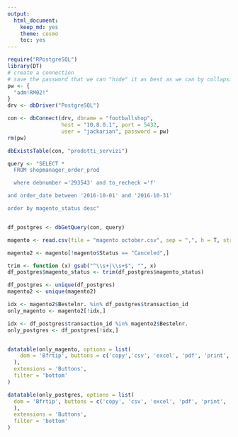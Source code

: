 ```yaml
---
output: 
  html_document: 
    keep_md: yes
    theme: cosmo
    toc: yes
---
```

```r
require("RPostgreSQL")
library(DT)
# create a connection
# save the password that we can "hide" it as best as we can by collapsing it
pw <- {
  "adm!RM02!"
}
drv <- dbDriver("PostgreSQL")

con <- dbConnect(drv, dbname = "footballshop",
                 host = "10.8.0.1", port = 5432,
                 user = "jackarian", password = pw)
rm(pw)

dbExistsTable(con, "prodotti_servizi")

```

```r
query <- "SELECT *
  FROM shopmanager_order_prod 

  where debnumber ='293543' and to_recheck ='f'

and order_date between '2016-10-01' and '2016-10-31'

order by magento_status desc"


df_postgres <- dbGetQuery(con, query)
```


```r
magento <- read.csv(file = "magento october.csv", sep = ",", h = T, stringsAsFactors = F)

magento2 <- magento[!magento$Status == "Canceled",]

trim <- function (x) gsub("^\\s+|\\s+$", "", x)
df_postgres$magento_status <- trim(df_postgres$magento_status)

df_postgres <- unique(df_postgres)
magento2 <- unique(magento2)

idx <- magento2$Bestelnr. %in% df_postgres$transaction_id
only_magento <- magento2[!idx,]

idx <- df_postgres$transaction_id %in% magento2$Bestelnr.
only_postgres <- df_postgres[!idx,] 



```

```r
datatable(only_magento, options = list(
    dom = 'Bfrtip', buttons = c('copy','csv', 'excel', 'pdf', 'print', 'colvis')
  ),
  extensions = 'Buttons',
  filter = 'bottom'
)
```

```r
datatable(only_postgres, options = list(
  dom = 'Bfrtip', buttons = c('copy', 'csv', 'excel', 'pdf', 'print', 'colvis')
  ),
  extensions = 'Buttons',
  filter = 'bottom'
)
```

